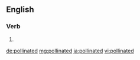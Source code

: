 ==English==

===Verb===
{{head|en}}

# {{en-past of|pollinate}}

[[de:pollinated]]
[[mg:pollinated]]
[[ja:pollinated]]
[[vi:pollinated]]